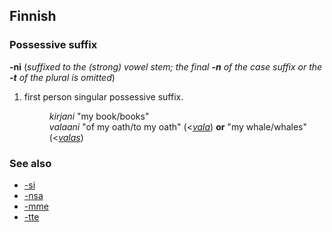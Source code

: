 ==Finnish==

===Possessive suffix===
'''-ni''' (''suffixed to the (strong) vowel stem; the final <b>-n</b> of the case suffix or the <b>-t</b> of the plural is omitted'')

# first person singular possessive suffix.
#: ''kirjani'' "my book/books"
#: ''valaani'' "of my oath/to my oath" (&lt;''[[vala#Finnish|vala]]'')  '''or''' "my whale/whales" (&lt;''[[valas]]'')

===See also===
*[[-si#Finnish|-si]]
*[[-nsa#Finnish|-nsa]]
*[[-mme#Finnish|-mme]]
*[[-tte#Finnish|-tte]]